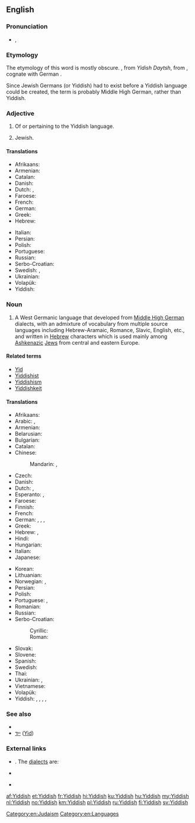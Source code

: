 ==English==
{{wikipedia}}
{{interwiktionary|code=yi}}

===Pronunciation===
* {{enPR|yĭd'ĭsh}}, {{IPA|/ˈjɪd.ɪʃ/}}

===Etymology===
{{etyl|yi|en}} The etymology of this word is mostly obscure. {{term|ייִדיש|lang=yi|sc=Hebr}}, from ''Yidish Daytsh'', from {{etyl|gmh|en}} {{term|jüdisch diutsch||[[Jewish]] [[German]]|lang=gmh}}, cognate with German {{term|jüdisch||Jewish|lang=de}}.

Since Jewish Germans (or Yiddish) had to exist before a Yiddish language could be created, the term is probably Middle High German, rather than Yiddish.

===Adjective===
{{en-adj}}

# Of or pertaining to the Yiddish language.
# {{context|informal|lang=en}} Jewish.

====Translations====
{{trans-top|of or pertaining to the Yiddish language}}
* Afrikaans: {{t+|af|Jiddisj}}
* Armenian: {{t|hy|իդիշ|tr=idiš}}
* Catalan: {{t+|ca|jiddisch}}
* Danish: {{t|da|jiddisch}}
* Dutch: {{t+|nl|Jiddisch}}, {{t+|nl|Jiddisj}}
* Faroese: {{t|fo|jiddiskur}}
* French: {{t+|fr|yiddish}}
* German: {{t+|de|jiddisch}}
* Greek: {{t+|el|γίντις|tr=yíntis}}
* Hebrew: {{t|he|אִידִישָׁאִי|tr=idishai}}
{{trans-mid}}
* Italian: {{t+|it|yiddish}}
* Persian: {{t|fa|ییدیش|tr=yidiš|sc=fa-Arab}}
* Polish: {{t+|pl|jidysz}}
* Portuguese: {{t+|pt|iídiche}}
* Russian: {{t+|ru|идиш|m|tr=idiš}}
* Serbo-Croatian: {{t|sh|jidiš}}
* Swedish: {{t+|sv|jiddisk}}, {{t|sv|jiddisch-}}
* Ukrainian: {{t+|uk|їдиш|tr=jidyš}}
* Volapük: {{t|vo|Yuda-Deutänapükik}}
* Yiddish: {{t+|yi|ייִדיש|tr=yidish|sc=Hebr}}
{{trans-bottom}}

{{trans-see|Jewish}}

===Noun===
{{en-noun|-}}

# A West Germanic language that developed from [[Middle High German]] dialects, with an admixture of vocabulary from multiple source languages including Hebrew-Aramaic, Romance, Slavic, English, etc., and written in [[Hebrew]] characters which is used mainly among [[Ashkenazi]]c [[Jew]]s from central and eastern Europe.

====Related terms====
* [[Yid]]
* [[Yiddishist]]
* [[Yiddishism]]
* [[Yiddishkeit]]

====Translations====
{{trans-top|language}}
* Afrikaans: {{t+|af|Jiddisj}}
* Arabic: {{t|ar|يديشية|f|tr=yidíyya}}, {{t|ar|إيديش|m|tr='idiish}}
* Armenian: {{t|hy|իդիշ|tr=idiš}}
* Belarusian: {{t+|be|ідыш|m|tr=ídyš}}
* Bulgarian: {{t|bg|идиш|m|tr=ídiš}}
* Catalan: {{t+|ca|jiddisch|m}}
* Chinese:
*: Mandarin: {{t+|cmn|意第緒語|sc=Hani}}, {{t|cmn|意第绪语|tr=Yìdìxùyǔ|sc=Hani}}
* Czech: {{t+|cs|jidiš|m}}
* Danish: {{t|da|jiddisch|n}}
* Dutch: {{t+|nl|Jiddisch|n}}, {{t+|nl|Jiddisj|n}}
* Esperanto: {{t|eo|Jido}}, {{t|eo|Jida lingvo}}
* Faroese: {{t|fo|jiddiskt|n}}
* Finnish: {{t+|fi|jiddiš}}
* French: {{t+|fr|yiddish|m}}
* German: {{t+|de|Jiddisch|n}}, {{t|de|Jidisch|n}}, {{qualifier|obsolete}} {{t+|de|Judendeutsch|n}}, {{qualifier|obsolete}} {{t+|de|Judenteutsch|n}}
* Greek: {{t+|el|γίντις|n-p|tr=yíntis}}
* Hebrew: {{t+|he|יִידִישׁ|tr=yidish}}, {{t+|he|אידיש|tr=idish}}
* Hindi: {{t|hi|यहूदी|tr=yahūdī}}
* Hungarian: {{t+|hu|jiddis}}
* Italian: {{t+|it|yiddish|m}}
* Japanese: {{t+|ja|イディッシュ語|tr=Idisshu-go}}
{{trans-mid}}
* Korean: {{t+|ko|이디시어|tr=Idisi-eo|sc=Hang}}
* Lithuanian: {{t+|lt|jidiš}}
* Norwegian: {{t+|no|jiddisch}}, {{t+|no|jiddisk}}
* Persian: {{t|fa|ییدیش|tr=yidiš}}
* Polish: {{t+|pl|jidysz|m}}
* Portuguese: {{t+|pt|iídiche|m}}, {{t|pt|ídiche|m}}
* Romanian: {{t|ro|Idiș}}
* Russian: {{t+|ru|идиш|m|tr=ídiš}}
* Serbo-Croatian:
*: Cyrillic: {{t|sh|јидиш|m|sc=Cyrl}}
*: Roman: {{t|sh|jidiš|m}}
* Slovak: {{t|sk|jidiš|m}}
* Slovene: {{t|sl|jidiš|m}}
* Spanish: {{t+|es|yidis|m}}
* Swedish: {{t+|sv|jiddisch|c}}
* Thai: {{t|th|ภาษายิดดิช|tr=paasăa yítdìt}}
* Ukrainian: {{t+|uk|їдиш|m|tr=jídyš}}, {{t|uk|ідиш|m|tr=ídiš}}
* Vietnamese: {{t+|vi|tiếng Yiddish}}
* Volapük: {{t|vo|Yuda-Deutänapük}}
* Yiddish: {{t+|yi|ייִדיש|n|tr=yidish}}, {{t|yi|מאַמע־לשון|n|tr=mame-loshn|sc=Hebr}}, {{t|yi|זשאַרגאָן|m|tr=zhargon|sc=Hebr}} {{qualifier|pejorative}}, {{t|yi|טײַטש|n|tr=taytch|sc=Hebr}} {{qualifier|dated}}, {{t|yi|ייִדיש־טײַטש|n|tr=yidish-taytch|sc=Hebr}} {{qualifier|dated}}
{{trans-bottom}}

===See also===
* {{langcat}}
* [[ייִד]] ([[Jew|Yid]]) {{g|m}}

===External links===
* {{ISO 639|3code=yid|1code=yi}}. The [[dialect]]s are:
{{top2}}
* {{ethnologue|lang=Eastern Yiddish|code=ydd}}
{{mid2}}
* {{ethnologue|lang=Western Yiddish|code=yih}}
{{bottom}}

[[Category:en:Judaism]]
[[Category:en:Languages]]

[[af:Yiddish]]
[[et:Yiddish]]
[[fr:Yiddish]]
[[hi:Yiddish]]
[[ku:Yiddish]]
[[hu:Yiddish]]
[[my:Yiddish]]
[[nl:Yiddish]]
[[no:Yiddish]]
[[km:Yiddish]]
[[pl:Yiddish]]
[[ru:Yiddish]]
[[fi:Yiddish]]
[[sv:Yiddish]]